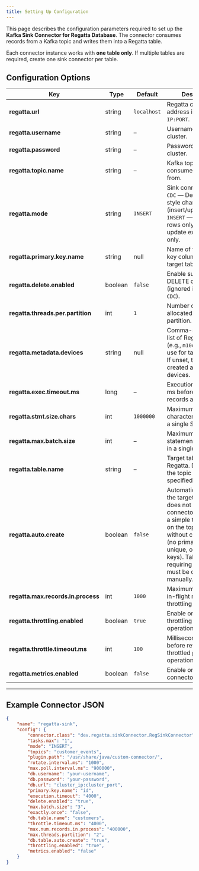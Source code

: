 ```yaml
---
title: Setting Up Configuration
---
```


This page describes the configuration parameters required to set up the **Kafka Sink Connector for Regatta Database**.
The connector consumes records from a Kafka topic and writes them into a Regatta table.

Each connector instance works with **one table only**.
If multiple tables are required, create one sink connector per table.

## Configuration Options

| Key                                | Type    | Default     | Description |
| ---------------------------------- | ------- | ----------- | ----------- |
| **regatta.url**                    | string  | `localhost` | Regatta cluster address in the format `IP:PORT`. |
| **regatta.username**               | string  | –           | Username for Regatta cluster. |
| **regatta.password**               | string  | –           | Password for Regatta cluster. |
| **regatta.topic.name**             | string  | –           | Kafka topic to consume records from. |
| **regatta.mode**                   | string  | `INSERT`     | Sink connector mode: `CDC` — Debezium-style change events (insert/update/delete); `INSERT` — insert new rows only; `UPDATE` — update existing rows only. |
| **regatta.primary.key.name**       | string  | null        | Name of the primary key column in the target table. |
| **regatta.delete.enabled**         | boolean | `false`     | Enable support for DELETE operations (ignored if mode is `CDC`). |
| **regatta.threads.per.partition**  | int     | `1`         | Number of threads allocated per Kafka partition. |
| **regatta.metadata.devices**       | string  | null        | Comma-separated list of Regatta devices (e.g., `m10d0,m10d1`) to use for table creation. If unset, the table is created across all devices. |
| **regatta.exec.timeout.ms**        | long    | –           | Execution timeout in ms before buffered records are flushed. |
| **regatta.stmt.size.chars**        | int     | `1000000`   | Maximum number of characters allowed in a single SQL query. |
| **regatta.max.batch.size**         | int     | –           | Maximum number of statements to execute in a single batch. |
| **regatta.table.name**             | string  | –           | Target table name in Regatta. Defaults to the topic name if not specified. |
| **regatta.auto.create**            | boolean | `false`     | Automatically create the target table if it does not exist. The connector generates a simple table based on the topic schema, without constraints (no primary keys, unique, or foreign keys). Tables requiring constraints must be created manually. |
| **regatta.max.records.in.process** | int     | `1000`      | Maximum number of in-flight records when throttling is enabled. |
| **regatta.throttling.enabled**     | boolean | `true`      | Enable or disable throttling in the `put()` operation. |
| **regatta.throttle.timeout.ms**    | int     | `100`       | Milliseconds to wait before retrying a throttled `put()` operation. |
| **regatta.metrics.enabled**        | boolean | `false`     | Enable or disable connector metrics. |

---

## Example Connector JSON

```json
{
    "name": "regatta-sink",
    "config": {
        "connector.class": "dev.regatta.sinkConnector.RegSinkConnector",
        "tasks.max": "1",
        "mode": "INSERT",
        "topics": "customer_events",
        "plugin.path": "/usr/share/java/custom-connector/",
        "rotate.interval.ms": "1000",
        "max.poll.interval.ms": "900000",
        "db.username": "your-username",
        "db.password": "your-password",
        "db.url": "cluster_ip:cluster_port",
        "primary.key.name": "id",
        "execution.timeout": "4000",
        "delete.enabled": "true",
        "max.batch.size": "3",
	    "exactly.once": "false",
        "db.table.name": "customers",
        "throttle.timeout.ms": "4000",
        "max.num.records.in.process": "400000",
        "max.threads.partition": "2",
        "db.table.auto.create": "true",
        "throttling.enabled": "true",
        "metrics.enabled": "false"
    }
}
```
